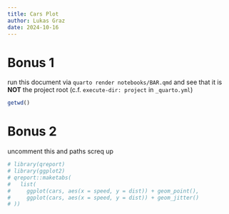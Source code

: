 ```yaml
---
title: Cars Plot
author: Lukas Graz
date: 2024-10-16
---
```


# Bonus 1
run this document via `quarto render notebooks/BAR.qmd` and see that it is **NOT** the project root (c.f. `execute-dir: project` in `_quarto.yml`)
```r
getwd()
```


# Bonus 2
uncomment this and paths screq up
```r
# library(qreport)
# library(ggplot2)
# qreport::maketabs(
#   list(
#     ggplot(cars, aes(x = speed, y = dist)) + geom_point(),
#     ggplot(cars, aes(x = speed, y = dist)) + geom_jitter()
# ))
```

